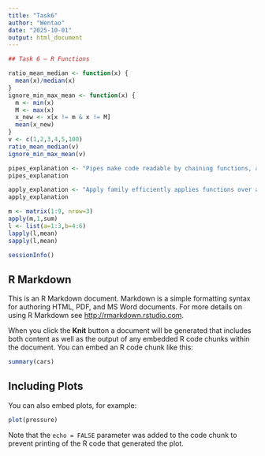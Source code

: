```yaml
---
title: "Task6"
author: "Wentao"
date: "2025-10-01"
output: html_document
---
```


```r
## Task 6 – R Functions

ratio_mean_median <- function(x) {
  mean(x)/median(x)
}
ignore_min_max_mean <- function(x) {
  m <- min(x)
  M <- max(x)
  x_new <- x[x != m & x != M]
  mean(x_new)
}
v <- c(1,2,3,4,5,100)
ratio_mean_median(v)
ignore_min_max_mean(v)

pipes_explanation <- "Pipes make code readable by chaining functions, avoid when debugging or when too complex"
pipes_explanation

apply_explanation <- "Apply family efficiently applies functions over arrays or lists, useful for genomic data"
apply_explanation

m <- matrix(1:9, nrow=3)
apply(m,1,sum)
l <- list(a=1:3,b=4:6)
lapply(l,mean)
sapply(l,mean)

sessionInfo()

```

## R Markdown

This is an R Markdown document. Markdown is a simple formatting syntax for authoring HTML, PDF, and MS Word documents. For more details on using R Markdown see <http://rmarkdown.rstudio.com>.

When you click the **Knit** button a document will be generated that includes both content as well as the output of any embedded R code chunks within the document. You can embed an R code chunk like this:

```r
summary(cars)
```

## Including Plots

You can also embed plots, for example:

```r
plot(pressure)
```

Note that the `echo = FALSE` parameter was added to the code chunk to prevent printing of the R code that generated the plot.
